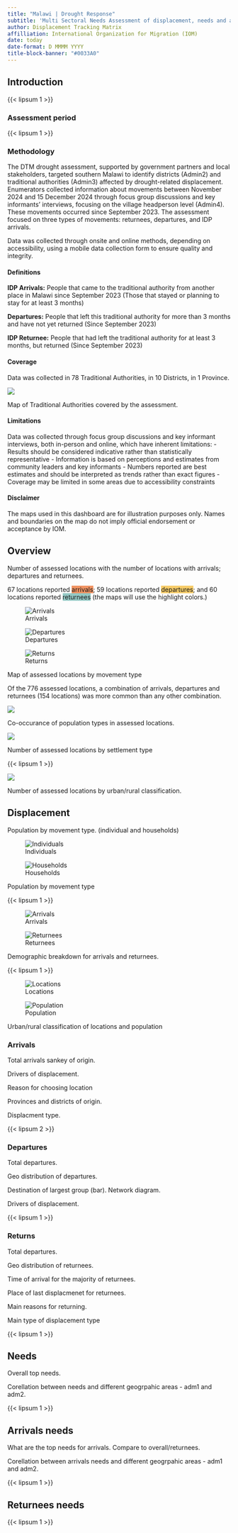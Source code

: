 ```yaml
---
title: "Malawi | Drought Response"
subtitle: 'Multi Sectoral Needs Assessment of displacement, needs and access to service from September - December 2024.'
author: Displacement Tracking Matrix
affilliation: International Organization for Migration (IOM)
date: today
date-format: D MMMM YYYY
title-block-banner: "#0033A0"
---
```


## Introduction


{{< lipsum 1 >}}

### Assessment period

{{< lipsum 1 >}}

### Methodology

The DTM drought assessment, supported by government partners and local stakeholders, targeted southern Malawi to identify districts (Admin2) and traditional authorities (Admin3) affected by drought-related displacement. Enumerators collected information about movements between November 2024 and 15 December 2024 through focus group discussions and key informants' interviews, focusing on the village headperson level (Admin4). These movements occurred since September 2023. The assessment focused on three types of movements: returnees, departures, and IDP arrivals.

Data was collected through onsite and online methods, depending on accessibility, using a mobile data collection form to ensure quality and integrity.

#### Definitions

**IDP Arrivals:** People that came to the traditional authority from another place in Malawi since September 2023 (Those that stayed or planning to stay for at least 3 months)

**Departures:** People that left this traditional authority for more than 3 months and have not yet returned (Since September 2023)

**IDP Returnee:** People that had left the traditional authority for at least 3 months, but returned (Since September 2023)

#### Coverage

Data was collected in 78 Traditional Authorities, in 10 Districts, in 1 Province.


::: {#fig-map-coverage}

![](figures/fig-map-coverage.svg){.lightbox fig-align="center"}

Map of Traditional Authorities covered by the assessment.

:::

#### Limitations

Data was collected through focus group discussions and key informant interviews, both in-person and online, which have inherent limitations:
- Results should be considered indicative rather than statistically representative
- Information is based on perceptions and estimates from community leaders and key informants
- Numbers reported are best estimates and should be interpreted as trends rather than exact figures
- Coverage may be limited in some areas due to accessibility constraints

#### Disclaimer
The maps used in this dashboard are for illustration purposes only. Names and boundaries on the map do not imply official endorsement or acceptance by IOM.


## Overview

Number of assessed locations with the number of locations with arrivals; departures and returnees.

67 locations reported [arrivals]{style="background-color: #F09362;"}; 59 locations reported [departures]{style="background-color: #F7CC69;"}; and 60 locations reported [returnees]{style="background-color: #94C8C4;"} (the maps will use the highlight colors.)


::: {#fig-movetype layout-ncol=3}

![Arrivals](figures/fig-map-locations-arrivals.svg){#fig-map-locations-arrivals .lightbox}

![Departures](figures/fig-map-locations-departures.svg){#fig-map-locations-departures .lightbox}

![Returns](figures/fig-map-locations-returns.svg){#fig-map-locations-returns .lightbox}

Map of assessed locations by movement type
:::

Of the 776 assessed locations, a combination of arrivals, departures and returnees (154 locations) was more common than any other combination.

::: {#fig-upset-movement-types}

![](figures/fig-upset-movement-types.svg){.lightbox fig-align="center"}

Co-occurance of population types in assessed locations.

:::

::: {#fig-bar-loc-settlementtype}

![]({{< placeholder 800 400 format=svg >}}){.lightbox}

Number of assessed locations by settlement type

:::

::: {#fig-bar-loc-urban}

{{< lipsum 1 >}}

![]({{< placeholder 800 400 format=svg >}}){.lightbox}

Number of assessed locations by urban/rural classification.

:::



## Displacement

Population by movement type. (individual and households)

::: {#fig-bar-movetype layout-ncol=2}

![Individuals]({{< placeholder 400 200 format=svg >}}){#fig-bar-movement-type-individuals}

![Households]({{< placeholder 400 200 format=svg >}}){#fig-bar-movement-type-households}


Population by movement type
:::

{{< lipsum 1 >}}

::: {#fig-pie-demographics layout-ncol=2}

![Arrivals]({{< placeholder 400 200 format=svg >}}){#fig-pie-demographics-arrivals}

![Returnees]({{< placeholder 400 200 format=svg >}}){#fig-pie-demographics-returnees}


Demographic breakdown for arrivals and returnees.
:::

{{< lipsum  1 >}}

::: {#fig-bar-urban layout-ncol=2}

![Locations]({{< placeholder 400 200 format=svg >}}){#fig-bar-loc-urban}

![Population]({{< placeholder 400 200 format=svg >}}){#fig-bar-pop-urban}


Urban/rural classification of locations and population

:::


### Arrivals

Total arrivals sankey of origin.

Drivers of displacement.

Reason for choosing location

Provinces and districts of origin.

Displacment type.

{{< lipsum 2 >}}

### Departures

Total departures.

Geo distribution of departures.

Destination of largest group (bar). Network diagram.

Drivers of displacement.

{{< lipsum 1 >}}

### Returns

Total departures.

Geo distribution of returnees.

Time of arrival for the majority of returnees.

Place of last displacmenet for returnees.

Main reasons for returning.

Main type of displacement type

{{< lipsum 1 >}}

## Needs

Overall top needs.

Corellation between needs and different geogrpahic areas - adm1 and adm2.

{{< lipsum 1 >}}

## Arrivals needs

What are the top needs for arrivals. Compare to overall/returnees.

Corellation between arrivals needs and different geogrpahic areas - adm1 and adm2.



{{< lipsum 1 >}}

## Returnees needs

{{< lipsum 1 >}}
